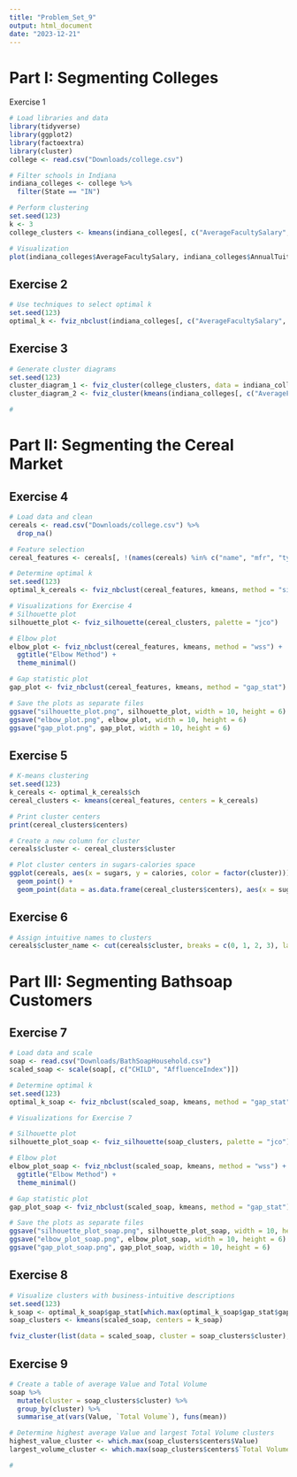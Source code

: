 ```yaml
---
title: "Problem_Set_9"
output: html_document
date: "2023-12-21"
---
```


# Part I: Segmenting Colleges

Exercise 1

```r
# Load libraries and data
library(tidyverse)
library(ggplot2)
library(factoextra)
library(cluster)
college <- read.csv("Downloads/college.csv")
```

```r
# Filter schools in Indiana
indiana_colleges <- college %>%
  filter(State == "IN")

# Perform clustering
set.seed(123)
k <- 3
college_clusters <- kmeans(indiana_colleges[, c("AverageFacultySalary", "AnnualTuition")], centers = k)

# Visualization
plot(indiana_colleges$AverageFacultySalary, indiana_colleges$AnnualTuition, col = college_clusters$cluster, pch = 16)
```

## **Exercise 2**

```r
# Use techniques to select optimal k
set.seed(123)
optimal_k <- fviz_nbclust(indiana_colleges[, c("AverageFacultySalary", "AnnualTuition")], kmeans, method = "wss")

```

## **Exercise 3**

```r
# Generate cluster diagrams
set.seed(123)
cluster_diagram_1 <- fviz_cluster(college_clusters, data = indiana_colleges)
cluster_diagram_2 <- fviz_cluster(kmeans(indiana_colleges[, c("AverageFacultySalary", "AnnualTuition")], centers = optimal_k$ch, nstart = 25), data = indiana_colleges)

#

```

# **Part II: Segmenting the Cereal Market**

## **Exercise 4**

```r
# Load data and clean
cereals <- read.csv("Downloads/college.csv") %>%
  drop_na()

# Feature selection
cereal_features <- cereals[, !(names(cereals) %in% c("name", "mfr", "type", "weight", "shelf", "cups", "rating"))]

# Determine optimal k
set.seed(123)
optimal_k_cereals <- fviz_nbclust(cereal_features, kmeans, method = "silhouette")

```

```r
# Visualizations for Exercise 4
# Silhouette plot
silhouette_plot <- fviz_silhouette(cereal_clusters, palette = "jco")

# Elbow plot
elbow_plot <- fviz_nbclust(cereal_features, kmeans, method = "wss") +
  ggtitle("Elbow Method") +
  theme_minimal()

# Gap statistic plot
gap_plot <- fviz_nbclust(cereal_features, kmeans, method = "gap_stat")

# Save the plots as separate files
ggsave("silhouette_plot.png", silhouette_plot, width = 10, height = 6)
ggsave("elbow_plot.png", elbow_plot, width = 10, height = 6)
ggsave("gap_plot.png", gap_plot, width = 10, height = 6)

```

## **Exercise 5**

```r
# K-means clustering
set.seed(123)
k_cereals <- optimal_k_cereals$ch
cereal_clusters <- kmeans(cereal_features, centers = k_cereals)

# Print cluster centers
print(cereal_clusters$centers)

# Create a new column for cluster
cereals$cluster <- cereal_clusters$cluster

# Plot cluster centers in sugars-calories space
ggplot(cereals, aes(x = sugars, y = calories, color = factor(cluster))) +
  geom_point() +
  geom_point(data = as.data.frame(cereal_clusters$centers), aes(x = sugars, y = calories), color = "black", size = 3, shape = 3)

```

## **Exercise 6**

```r
# Assign intuitive names to clusters
cereals$cluster_name <- cut(cereals$cluster, breaks = c(0, 1, 2, 3), labels = c("Cluster 1", "Cluster 2", "Cluster 3"))

```

# **Part III: Segmenting Bathsoap Customers**

## **Exercise 7**

```r
# Load data and scale
soap <- read.csv("Downloads/BathSoapHousehold.csv")
scaled_soap <- scale(soap[, c("CHILD", "AffluenceIndex")])

# Determine optimal k
set.seed(123)
optimal_k_soap <- fviz_nbclust(scaled_soap, kmeans, method = "gap_stat")

```

```r
# Visualizations for Exercise 7

# Silhouette plot
silhouette_plot_soap <- fviz_silhouette(soap_clusters, palette = "jco")

# Elbow plot
elbow_plot_soap <- fviz_nbclust(scaled_soap, kmeans, method = "wss") +
  ggtitle("Elbow Method") +
  theme_minimal()

# Gap statistic plot
gap_plot_soap <- fviz_nbclust(scaled_soap, kmeans, method = "gap_stat")

# Save the plots as separate files
ggsave("silhouette_plot_soap.png", silhouette_plot_soap, width = 10, height = 6)
ggsave("elbow_plot_soap.png", elbow_plot_soap, width = 10, height = 6)
ggsave("gap_plot_soap.png", gap_plot_soap, width = 10, height = 6)

```

## **Exercise 8**

```r
# Visualize clusters with business-intuitive descriptions
set.seed(123)
k_soap <- optimal_k_soap$gap_stat[which.max(optimal_k_soap$gap_stat$gap), "cluster"]
soap_clusters <- kmeans(scaled_soap, centers = k_soap)

fviz_cluster(list(data = scaled_soap, cluster = soap_clusters$cluster), geom = c("point"))

```

## **Exercise 9**

```r
# Create a table of average Value and Total Volume
soap %>%
  mutate(cluster = soap_clusters$cluster) %>%
  group_by(cluster) %>%
  summarise_at(vars(Value, `Total Volume`), funs(mean))

```

```r
# Determine highest average Value and largest Total Volume clusters
highest_value_cluster <- which.max(soap_clusters$centers$Value)
largest_volume_cluster <- which.max(soap_clusters$centers$`Total Volume`)

#

```
